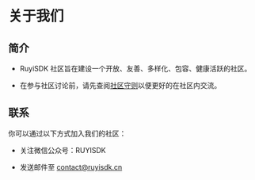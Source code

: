 
# 关于我们

## 简介

- RuyiSDK 社区旨在建设一个开放、友善、多样化、包容、健康活跃的社区。

- 在参与社区讨论前，请先查阅[社区守则](/code_of_conduct)以便更好的在社区内交流。

## 联系

你可以通过以下方式加入我们的社区：

- 关注微信公众号：RUYISDK
- 发送邮件至 [contact@ruyisdk.cn](mailto:contact@ruyisdk.cn)

  <MyApp />
